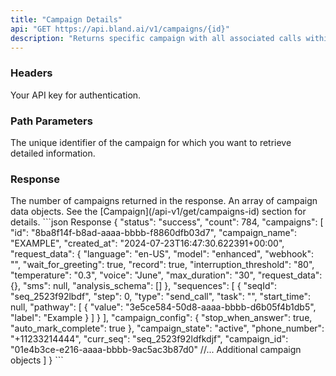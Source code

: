 ```yaml
---
title: "Campaign Details"
api: "GET https://api.bland.ai/v1/campaigns/{id}"
description: "Returns specific campaign with all associated calls within campaign."
---
```


### Headers

<ParamField header="authorization" type="string" required>
  Your API key for authentication.
</ParamField>

### Path Parameters
<ParamField path="id" type="string" required>
  The unique identifier of the campaign for which you want to retrieve detailed information.
</ParamField>

### Response
<ResponseField name="count" type="integer">
  The number of campaigns returned in the response.
</ResponseField>

<ResponseField name="campaigns" type="array">
  An array of campaign data objects. See the [Campaign](/api-v1/get/campaigns-id) section for details.
</ResponseField>

<ResponseExample>
```json Response
  {
    "status": "success",
    "count": 784,
    "campaigns": [
      "id": "8ba8f14f-b8ad-aaaa-bbbb-f8860dfb03d7",
      "campaign_name": "EXAMPLE",
      "created_at": "2024-07-23T16:47:30.622391+00:00",
      "request_data": {
        "language": "en-US",
        "model": "enhanced",
        "webhook": "",
        "wait_for_greeting": true,
        "record": true,
        "interruption_threshold": "80",
        "temperature": "0.3",
        "voice": "June",
        "max_duration": "30",
        "request_data": {},
        "sms": null,
        "analysis_schema": []
      },
      "sequences": [
        {
          "seqId": "seq_2523f92lbdf",
          "step": 0,
          "type": "send_call",
          "task": "",
          "start_time": null,
          "pathway": [
            {
              "value": "3e5ce584-50d8-aaaa-bbbb-d6b05f4b1db5",
              "label": "Example
            }
          ]
        }
      ],
      "campaign_config": {
        "stop_when_answer": true,
        "auto_mark_complete": true
      },
      "campaign_state": "active",
      "phone_number": "+11233214444",
      "curr_seq": "seq_2523f92ldfkdjf",
      "campaign_id": "01e4b3ce-e216-aaaa-bbbb-9ac5ac3b87d0"
        //... Additional campaign objects
    ]
  }
```
</ResponseExample>